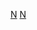 {{Commons category|Non-verbal communication}}
{{Catmore|非言語交際}}

[[Category:人際溝通|N]]
[[Category:符號學|N]]